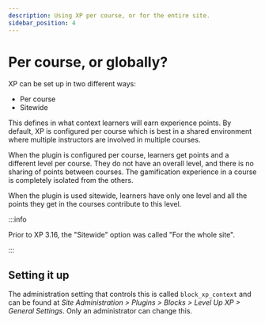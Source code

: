 ```yaml
---
description: Using XP per course, or for the entire site.
sidebar_position: 4
---
```


# Per course, or globally?

XP can be set up in two different ways:

- Per course
- Sitewide

This defines in what context learners will earn experience points. By default, XP is configured per course which is best in a shared environment where multiple instructors are involved in multiple courses.

When the plugin is configured per course, learners get points and a different level per course. They do not have an overall level, and there is no sharing of points between courses. The gamification experience in a course is completely isolated from the others.

When the plugin is used sitewide, learners have only one level and all the points they get in the courses contribute to this level.

:::info

Prior to XP 3.16, the "Sitewide" option was called "For the whole site".

:::

## Setting it up

The administration setting that controls this is called `block_xp_context` and can be found at _Site Administration > Plugins > Blocks > Level Up XP > General Settings_. Only an administrator can change this.
